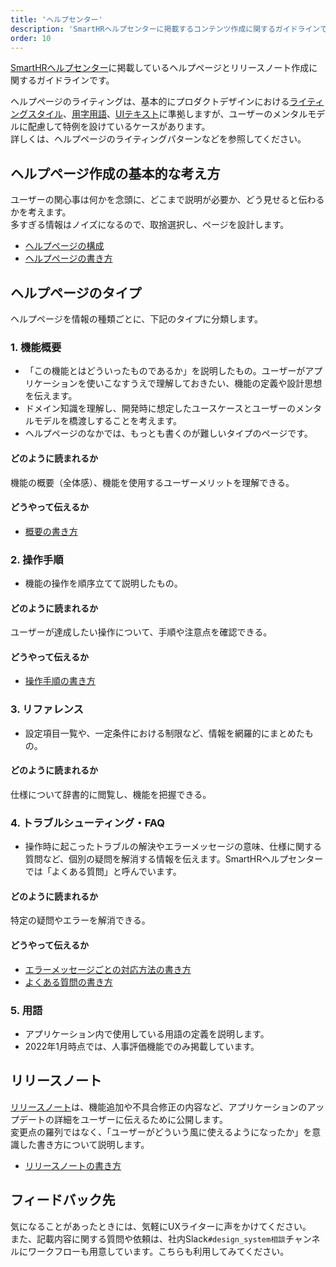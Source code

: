 ```yaml
---
title: 'ヘルプセンター'
description: 'SmartHRヘルプセンターに掲載するコンテンツ作成に関するガイドラインです。'
order: 10
---
```


[SmartHRヘルプセンター](https://support.smarthr.jp/ja/)に掲載しているヘルプページとリリースノート作成に関するガイドラインです。

ヘルプページのライティングは、基本的にプロダクトデザインにおける[ライティングスタイル](../writing-style/)、[用字用語](../idiomatic-usage/data/)、[UIテキスト](../app-writing/)に準拠しますが、ユーザーのメンタルモデルに配慮して特例を設けているケースがあります。  
詳しくは、ヘルプページのライティングパターンなどを参照してください。

## ヘルプページ作成の基本的な考え方
ユーザーの関心事は何かを念頭に、どこまで説明が必要か、どう見せると伝わるかを考えます。  
多すぎる情報はノイズになるので、取捨選択し、ページを設計します。
* [ヘルプページの構成](../help-center/help-page/)
* [ヘルプページの書き方](../help-center/basic-rule/)

## ヘルプページのタイプ
ヘルプページを情報の種類ごとに、下記のタイプに分類します。

### 1. 機能概要
* 「この機能とはどういったものであるか」を説明したもの。ユーザーがアプリケーションを使いこなすうえで理解しておきたい、機能の定義や設計思想を伝えます。
* ドメイン知識を理解し、開発時に想定したユースケースとユーザーのメンタルモデルを橋渡しすることを考えます。
* ヘルプページのなかでは、もっとも書くのが難しいタイプのページです。

#### どのように読まれるか
機能の概要（全体感）、機能を使用するユーザーメリットを理解できる。

#### どうやって伝えるか
* [概要の書き方](../help-center/overview/)

### 2. 操作手順
* 機能の操作を順序立てて説明したもの。

#### どのように読まれるか
ユーザーが達成したい操作について、手順や注意点を確認できる。

#### どうやって伝えるか
* [操作手順の書き方](../help-center/step-by-step/)

### 3. リファレンス
* 設定項目一覧や、一定条件における制限など、情報を網羅的にまとめたもの。

#### どのように読まれるか
仕様について辞書的に閲覧し、機能を把握できる。

### 4. トラブルシューティング・FAQ
* 操作時に起こったトラブルの解決やエラーメッセージの意味、仕様に関する質問など、個別の疑問を解消する情報を伝えます。SmartHRヘルプセンターでは「よくある質問」と呼んでいます。

#### どのように読まれるか
特定の疑問やエラーを解消できる。

#### どうやって伝えるか
* [エラーメッセージごとの対応方法の書き方](../help-center/error-handling/)
* [よくある質問の書き方](../help-center/faq/)

### 5. 用語
* アプリケーション内で使用している用語の定義を説明します。
* 2022年1月時点では、人事評価機能でのみ掲載しています。

## リリースノート
[リリースノート](https://support.smarthr.jp/ja/release-notes/)は、機能追加や不具合修正の内容など、アプリケーションのアップデートの詳細をユーザーに伝えるために公開します。  
変更点の羅列ではなく、「ユーザーがどういう風に使えるようになったか」を意識した書き方について説明します。
* [リリースノートの書き方](../help-center/releasenotes/)

## フィードバック先
気になることがあったときには、気軽にUXライターに声をかけてください。  
また、記載内容に関する質問や依頼は、社内Slack`#design_system相談`チャンネルにワークフローも用意しています。こちらも利用してみてください。
